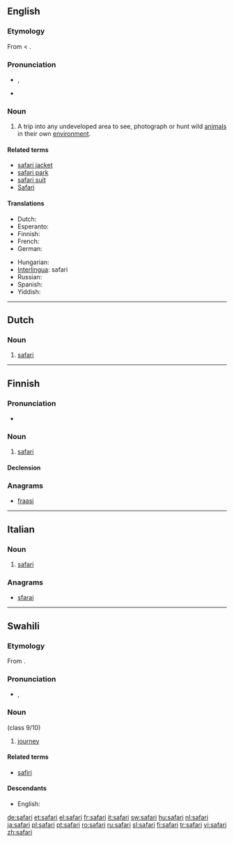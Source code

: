 {{also|Safari}}
==English==
{{wikipedia}}

===Etymology===
From {{etyl|sw}} {{term|safari|lang=sw}} < {{etyl|ar}} {{term|سفر|sc=Arab|tr=safara||travel|lang=ar}}.

===Pronunciation===
* {{a|UK}} {{IPA|/səˈfɑː(ɹ).i/}}, {{SAMPA|/s@"fA:(r\).i/}}
* {{rhymes|ɑːri}}

===Noun===
{{en-noun}}

# A trip into any undeveloped area to see, photograph or hunt wild [[animal]]s in their own [[environment]].

====Related terms====
* [[safari jacket]]
* [[safari park]]
* [[safari suit]]
* [[Safari]]

====Translations====
{{trans-top|a trip into any undeveloped area}}
* Dutch: {{t+|nl|safari}}
* Esperanto: {{t|eo|safario}}
* Finnish: {{t+|fi|safari}}
* French: {{t+|fr|safari|m}}
* German: {{t+|de|Safari|f}}
{{trans-mid}}
* Hungarian: {{t|hu|szafari}}
* [[Interlingua]]: safari
* Russian: {{t|ru|сафари|n|tr=safári}}
* Spanish: {{t-|es|safari|m}}
* Yiddish: {{t|yi|my nan|sc=Hebr|xs=Yiddish}}
{{trans-bottom}}

----

==Dutch==
{{wikipedia|lang=nl|Safari (expeditie)}}

===Noun===
{{nl-noun|g=m|safari's|dim=*}}

# [[#English|safari]]

----

==Finnish==

===Pronunciation===
* {{rhymes|ɑri|lang=fi}}

===Noun===
{{infl|fi|noun}}

# [[#English|safari]]

====Declension====
{{fi-decl-paperi|safar}}

===Anagrams===
* [[fraasi#Finnish|fraasi]]

----

==Italian==

===Noun===
{{wikipedia|lang=it}}
{{infl|it|noun|g=m|inv}}

# [[#English|safari]]

===Anagrams===
* [[sfarai#Italian|sfarai]]

----

==Swahili==

===Etymology===
From {{etyl|ar|sw}} {{term|سفر|tr=safar|sc=Arab||travel|lang=ar}}.

===Pronunciation===
* {{IPA|/sɑˈfɑɾi/|lang=sw}}, {{SAMPA|/sA"fA4i/}}

===Noun===
{{sw-noun}} (class 9/10)

# [[journey]]

====Related terms====
* [[safiri]]

====Descendants====
* English: {{l|en|safari}}

[[de:safari]]
[[et:safari]]
[[el:safari]]
[[fr:safari]]
[[it:safari]]
[[sw:safari]]
[[hu:safari]]
[[nl:safari]]
[[ja:safari]]
[[pl:safari]]
[[pt:safari]]
[[ro:safari]]
[[ru:safari]]
[[sl:safari]]
[[fi:safari]]
[[tr:safari]]
[[vi:safari]]
[[zh:safari]]
